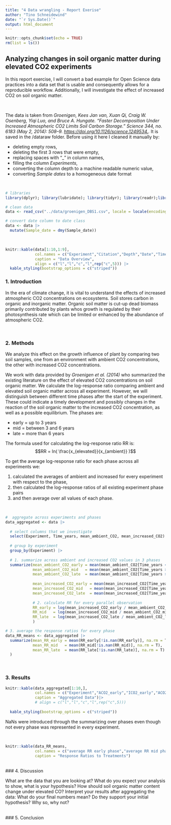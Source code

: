 ```yaml
---
title: "4 Data wrangling - Report Exerise"
author: "Tino Schneidewind"
date: "`r Sys.Date()`"
output: html_document
---
```


```r
knitr::opts_chunk$set(echo = TRUE)
rm(list = ls())
```

## Analyzing changes in soil organic matter during elevated CO2 experiments
 
In this report exercise, I will convert a bad example for Open Science data practices into a data set that is usable and consequently allows for a reproducible workflow. Additionally, I will investigate the effect of increased CO2 on soil organic matter.

<br>

The data is taken from *Groenigen, Kees Jan van, Xuan Qi, Craig W. Osenberg, Yiqi Luo, and Bruce A. Hungate. “Faster Decomposition Under Increased Atmospheric CO2 Limits Soil Carbon Storage.” Science 344, no. 6183 (May 2, 2014): 508–9. [https://doi.org/10.1126/science.1249534.](10.1126/science.1249534).* It is saved in the /dataraw folder. Before using it here I cleaned it manually by:

* deleting empty rows,
* deleting the first 3 rows that were empty,
* replacing spaces with "_" in column names, 
* filling the column *Experiments*,
* converting the column depth to a machine readable numeric value,
* converting *Sample dates* to a homogeneous date format

<br>

```r
# libraries
library(dplyr); library(lubridate); library(tidyr); library(readr);library(kableExtra)

# clean data
data <- read_csv("../data/groenigen_DBS1.csv", locale = locale(encoding = "UTF-8"))[,1:11]

# convert date column to date class
data <- data |>
  mutate(Sample_date = dmy(Sample_date))
```

<br>

```r
knitr::kable(data[1:10,1:9], 
             col.names = c("Experiment","Citation","Depth","Date","Time","AmbientCO2","IncreasedCO2", "nAmbient", "nIncreased"),
             caption = "Data Overview", 
             align = c("l","l","c","l",rep("c",5))) |>
  kable_styling(bootstrap_options = c("striped"))

```

### 1. Introduction
In the era of climate change, it is vital to understand the effects of increased atmospheric CO2 concentrations on ecosystems. Soil stores carbon in organic and inorganic matter. Organic soil matter is cut-up dead biomass primarily contributed by plants whos growth is regulated by their photosynthesis rate which can be limited or enhanced by the abundance of atmospheric CO2. 

<br>

### 2. Methods
We analyze this effect on the growth influence of plant by comparing two soil samples, one from an environment with ambient CO2 concentrations, the other with increased CO2 concentrations.

We work with data provided by *Groenigen et al. (2014)* who summarized the existing literature on the effect of elevated CO2 concentrations on soil organic matter. We calculate the log-response ratio comparing ambient and elevated soil organic matter across all experiment. However, we will distinguish between different time phases after the start of the experiment. These could indicate a timely development and possibly changes in the reaction of the soil organic matter to the increased CO2 concentration, as well as a possible equilibrium. The phases are:

* early = up to 3 years
* mid = between 3 and 6 years
* late = more than 6 years

The formula used for calculating the log-response ratio RR is:
$$RR = ln( \frac{x_{elevated}}{x_{ambient}} )$$


To get the average log-response ratio for each phase across all experiments we:

1. calculated the averages of ambient and increased for every experiment with respect to the phase,
2. then calculated the log-response ratios of all existing experiment phase pairs
3. and then average over all values of each phase.
 
<br>

```r
#  aggregate across experiments and phases
data_aggregated <- data |> 
  
  # select columns that we investigate
  select(Experiment, Time_years, mean_ambient_CO2, mean_increased_CO2) |>
  
  # group by experiment
  group_by(Experiment) |>
  
  # 1. summarize across ambient and increased CO2 values in 3 phases
  summarize(mean_ambient_CO2_early = mean(mean_ambient_CO2[Time_years < 3], na.rm = T),                        # early
            mean_ambient_CO2_mid   = mean(mean_ambient_CO2[Time_years >= 3 & Time_years <= 6], na.rm = T),     # mid
            mean_ambient_CO2_late  = mean(mean_ambient_CO2[Time_years > 6], na.rm = T),                        # late
            
            mean_increased_CO2_early = mean(mean_increased_CO2[Time_years < 3], na.rm = T),                    # early
            mean_increased_CO2_mid   = mean(mean_increased_CO2[Time_years >= 3 & Time_years <= 6], na.rm = T), # mid
            mean_increased_CO2_late  = mean(mean_increased_CO2[Time_years > 6], na.rm = T),                    # late
            
            # 2. calculate RR for every parallel observation 
            RR_early = log(mean_increased_CO2_early / mean_ambient_CO2_early),   # early
            RR_mid   = log(mean_increased_CO2_mid / mean_ambient_CO2_mid),       # mid
            RR_late  = log(mean_increased_CO2_late / mean_ambient_CO2_late)      # late
            )

# 3. average the response ratios for every phase
data_RR_means <- data_aggregated |>
  summarize(mean_RR_early = mean(RR_early[!is.nan(RR_early)], na.rm = T),        # early
            mean_RR_mid   = mean(RR_mid[!is.nan(RR_mid)], na.rm = T),            # mid
            mean_RR_late  = mean(RR_late[!is.nan(RR_late)], na.rm = T)           # late
  )
```


<br>

### 3. Results



```r
knitr::kable(data_aggregated[1:10,],  
             col.names = c("Experiment","ACO2_early","ICO2_early","ACO2_mid","ICO2_mid","ACO2_late","ICO2_late", "RR_early", "RR_mid", "RR_late"), digits = 2, 
             caption = "Aggregated Data")|>
             # align = c("l","l","c","l",rep("c",5))) 
             
  kable_styling(bootstrap_options = c("striped"))

```

NaNs were introduced through the summarizing over phases even though not every phase was represented in every experiment.

<br>


```r
knitr::kable(data_RR_means,  
             col.names = c("average RR early phase","average RR mid phase","average RR late phase"), digits = 4,
             caption = "Response Ratios to Treatments") 

```



<br>
### 4. Discussion


What are the data that you are looking at?
What do you expect your analysis to show, what is your hypothesis? How should soil organic matter content change under elevated CO?
Interpret your results after aggregating the data: What do your final numbers mean? Do they support your initial hypothesis? Why so, why not?



<br>
### 5. Conclusion


